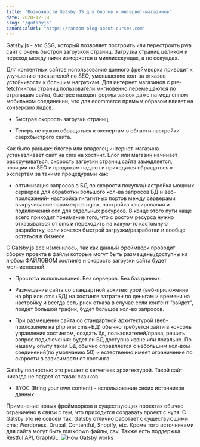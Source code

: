 ```yaml
---
title: "Возможности Gatsby.JS для блогов и интернет-магазинов"
date: 2020-12-18
slug: "/gutsbyjs"
canonicalUrl: "https://random-blog-about-curses.com"
---
```


Gatsby.js - это SSG, который позволяет построить или перестроить pwa сайт с очень быстрой загрузкой страниц. Загрузка страниц целиком и переход между ними измеряется в миллисекундах, а не секундах.

Для контентных сайтов использование данного фреймворка приводит к
улучшению показателей по SEO, уменьшению кол-ва отказов устойчивости к большим нагрузкам.
Для интернет магазинов с pre-fetch'ингом страниц пользователи мнгновенно перемещаются по страницам сайта, быстрее находят формы заявок даже на медленном мобильном соединении, что для ecommerce прямым образом влияет на конверсию лидов.

- Быстрая скорость загрузки страниц

- Теперь не нужно обращаться к экспертам в области настройки сверхбыстрого сайта.

Как было раньше: блогер или владелец интернет-магазина устанавливает сайт на cms на хостинг. Блог или магазин начинает раскручиваться, скорость загрузки страниц сайта замедляется, позиции по SEO и продажам падают и приходится обращаться к экспертам за такими процедурами как:

- оптимизация запросов в БД по скорости
  покупка/настройка мощных серверов для обработки большого кол-ва запросов БД и веб-приложений-
  настройка гигагитных портов между серверами
  выкручивание параметров nginx, настройка кэширования и подключения cdn для отдельных ресурсов.
  В конце этого пути чаще всего приходит понимание того, что с ростом ресурса нужно отказываться от cms и переходить на какую-то кастомную разработку, если хочется быстрой загрузки/разработки и вообще остаться в бизнесе.

С Gatsby.js все изменилось, так как данный фреймворк проводит сборку проекта в файлы которые могут быть размещены/доступны на любом ФАЙЛОВОМ хостинге и скорость загрузки сайта будет молниеносной.

- Простота использования. Без серверов. Без баз данных.

- Размещение сайта со стандартной архитектурой (веб-приложение на php или cms+БД) на хостинге затратен по деньгам и времени на настройку и всегда есть риск отказа в случае если контент "зайдет", пойдет большой трафик, будет большое кол-во запросов.

- При размещении сайта со стандартной архитектурой (веб-приложение на php или cms+БД) обычно требуется зайти в консоль управления хостингом, создать бд, пользователей/права, решить вопрос подключения: будет ли БД доступна извне или локально. По нашему опыту такая БД обычно справляется с небольшим кол-вом соединений(по умолчанию 50) и естественно имеет ограничение по скорости в зависимости от хостинга.

Gatsby полностью это решает с serverless архитектурой. Такой сайт никогда не падает от таких скачков.

- BYOC (Bring your own content) - использование своих источников данных

Применение новых фреймворков в существующих проектах обычно ограничено в связи с тем, что приходится создавать проект с нуля. С Gatsby это не совсем так. Gatsby отлично работает с существующими cms: Wordpress, Drupal, Contentful, Shopify, etc. Кроме того источниками для сайта могут быть markdown файлы, csv.
Также есть поддержка Restful API, GraphQL.
![How Gatsby works](./gatsby1.png)
